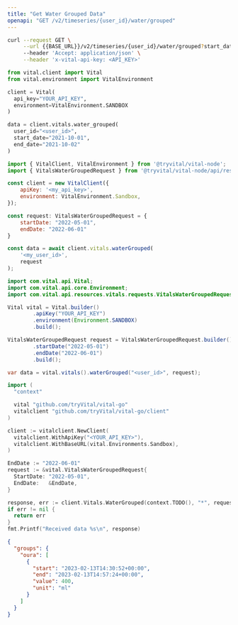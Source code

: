 ```yaml
---
title: "Get Water Grouped Data"
openapi: "GET /v2/timeseries/{user_id}/water/grouped"
---
```


<RequestExample>

```bash cURL
curl --request GET \
     --url {{BASE_URL}}/v2/timeseries/{user_id}/water/grouped?start_date={{START_DATE}}&end_date={{END_DATE}} \
     --header 'Accept: application/json' \
     --header 'x-vital-api-key: <API_KEY>'
```

```python Python
from vital.client import Vital
from vital.environment import VitalEnvironment

client = Vital(
  api_key="YOUR_API_KEY",
  environment=VitalEnvironment.SANDBOX
)

data = client.vitals.water_grouped(
  user_id="<user_id>", 
  start_date="2021-10-01", 
  end_date="2021-10-02"
)
```

```javascript Node
import { VitalClient, VitalEnvironment } from '@tryvital/vital-node';
import { VitalsWaterGroupedRequest } from '@tryvital/vital-node/api/resources/vitals';

const client = new VitalClient({
    apiKey: '<my_api_key>',
    environment: VitalEnvironment.Sandbox,
});

const request: VitalsWaterGroupedRequest = {
    startDate: "2022-05-01",
    endDate: "2022-06-01"
}

const data = await client.vitals.waterGrouped(
    '<my_user_id>',
    request
);
```

```java Java
import com.vital.api.Vital;
import com.vital.api.core.Environment;
import com.vital.api.resources.vitals.requests.VitalsWaterGroupedRequest;

Vital vital = Vital.builder()
        .apiKey("YOUR_API_KEY")
        .environment(Environment.SANDBOX)
        .build();

VitalsWaterGroupedRequest request = VitalsWaterGroupedRequest.builder()
        .startDate("2022-05-01")
        .endDate("2022-06-01")
        .build();

var data = vital.vitals().waterGrouped("<user_id>", request);
```

```go Go
import (
  "context"

  vital "github.com/tryVital/vital-go"
  vitalclient "github.com/tryVital/vital-go/client"
)

client := vitalclient.NewClient(
  vitalclient.WithApiKey("<YOUR_API_KEY>"),
  vitalclient.WithBaseURL(vital.Environments.Sandbox),
)

EndDate := "2022-06-01"
request := &vital.VitalsWaterGroupedRequest{
  StartDate: "2022-05-01",
  EndDate:   &EndDate,
}

response, err := client.Vitals.WaterGrouped(context.TODO(), "*", request)
if err != nil {
  return err
}
fmt.Printf("Received data %s\n", response)
```

</RequestExample>

<ResponseExample>

```json Example
{
  "groups": {
    "oura": [
      {
        "start": "2023-02-13T14:30:52+00:00",
        "end": "2023-02-13T14:57:24+00:00",
        "value": 400,
        "unit": "ml"
      }
    ]
  }
}
```

</ResponseExample>
